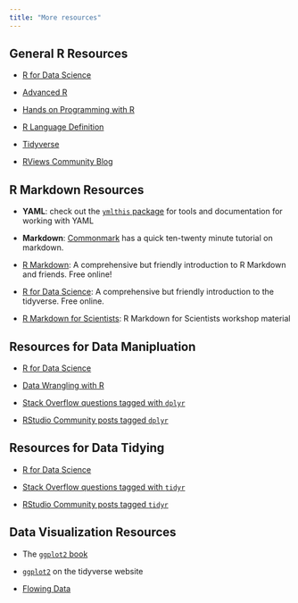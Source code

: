 ```yaml
---
title: "More resources"
---
```


## General R Resources

+ [R for Data Science](https://r4ds.had.co.nz/) 

+ [Advanced R](https://adv-r.hadley.nz/)  

+ [Hands on Programming with R](https://rstudio-education.github.io/hopr/r-objects.html)

+ [R Language Definition](https://cran.r-project.org/doc/manuals/r-release/R-lang.html#Objects)

+ [Tidyverse](https://www.tidyverse.org/)  

+ [RViews Community Blog](https://rviews.rstudio.com/)

## R Markdown Resources 

- **YAML**: check out the [`ymlthis` package](https://r-lib.github.io/ymlthis/) for tools and documentation for working with YAML

- **Markdown**: [Commonmark](https://commonmark.org/help/tutorial) has a quick ten-twenty minute tutorial on markdown.

- [R Markdown](https://bookdown.org/yihui/rmarkdown/): A comprehensive but friendly introduction to R Markdown and friends. Free online!

- [R for Data Science](http://r4ds.had.co.nz/): A comprehensive but friendly introduction to the tidyverse. Free online.

- [R Markdown for Scientists](https://rmd4sci.njtierney.com/): R Markdown for Scientists workshop material

## Resources for Data Manipluation 

+ [R for Data Science](https://r4ds.had.co.nz/transform.html) 

+ [Data Wrangling with R](https://cengel.github.io/R-data-wrangling/) 

+ [Stack Overflow questions tagged with `dplyr`](https://stackoverflow.com/questions/tagged/dplyr)

+ [RStudio Community posts tagged `dplyr`](https://community.rstudio.com/tag/dplyr)

## Resources for Data Tidying 

+ [R for Data Science](https://r4ds.had.co.nz/tidy-data.html) 

+ [Stack Overflow questions tagged with `tidyr`](https://stackoverflow.com/questions/tagged/tidyr)

+ [RStudio Community posts tagged `tidyr`](https://community.rstudio.com/tag/tidyr)

## Data Visualization Resources 

+ The [`ggplot2` book](https://ggplot2-book.org/) 

+ [`ggplot2`](https://ggplot2.tidyverse.org/) on the tidyverse website 

+ [Flowing Data](https://flowingdata.com/) 

